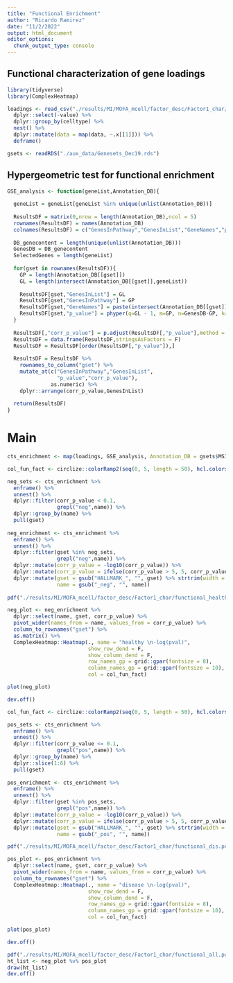 ```yaml
---
title: "Functional Enrichment"
author: "Ricardo Ramirez"
date: "11/2/2022"
output: html_document
editor_options: 
  chunk_output_type: console
---
```


## Functional characterization of gene loadings

```r
library(tidyverse)
library(ComplexHeatmap)
```

```r
loadings <- read_csv("./results/MI/MOFA_mcell/factor_desc/Factor1_char/loadings.csv") %>%
  dplyr::select(-value) %>%
  dplyr::group_by(celltype) %>%
  nest() %>%
  dplyr::mutate(data = map(data, ~.x[[1]])) %>%
  deframe()
```

```r
gsets <- readRDS("./aux_data/Genesets_Dec19.rds")
```

## Hypergeometric test for functional enrichment

```r

GSE_analysis <- function(geneList,Annotation_DB){
  
  geneList = geneList[geneList %in% unique(unlist(Annotation_DB))]
  
  ResultsDF = matrix(0,nrow = length(Annotation_DB),ncol = 5)
  rownames(ResultsDF) = names(Annotation_DB)
  colnames(ResultsDF) = c("GenesInPathway","GenesInList","GeneNames","p_value","corr_p_value")
  
  DB_genecontent = length(unique(unlist(Annotation_DB)))
  GenesDB = DB_genecontent 
  SelectedGenes = length(geneList)
  
  for(gset in rownames(ResultsDF)){
    GP = length(Annotation_DB[[gset]])
    GL = length(intersect(Annotation_DB[[gset]],geneList))
    
    ResultsDF[gset,"GenesInList"] = GL
    ResultsDF[gset,"GenesInPathway"] = GP
    ResultsDF[gset,"GeneNames"] = paste(intersect(Annotation_DB[[gset]],geneList),collapse = ",")
    ResultsDF[gset,"p_value"] = phyper(q=GL - 1, m=GP, n=GenesDB-GP, k=SelectedGenes, lower.tail = FALSE, log.p = FALSE)
  }
  
  ResultsDF[,"corr_p_value"] = p.adjust(ResultsDF[,"p_value"],method = "BH")
  ResultsDF = data.frame(ResultsDF,stringsAsFactors = F)
  ResultsDF = ResultsDF[order(ResultsDF[,"p_value"]),]
  
  ResultsDF = ResultsDF %>% 
    rownames_to_column("gset") %>% 
    mutate_at(c("GenesInPathway","GenesInList",
                "p_value","corr_p_value"), 
              as.numeric) %>% 
    dplyr::arrange(corr_p_value,GenesInList)
  
  return(ResultsDF)
}
```

# Main

```r
cts_enrichment <- map(loadings, GSE_analysis, Annotation_DB = gsets$MSIGDB_HMARKS)
```

```r
col_fun_fact <- circlize::colorRamp2(seq(0, 5, length = 50), hcl.colors(50, "Blues",rev = T))

neg_sets <- cts_enrichment %>% 
  enframe() %>%
  unnest() %>%
  dplyr::filter(corr_p_value < 0.1,
                grepl("neg",name)) %>%
  dplyr::group_by(name) %>%
  pull(gset)
  
neg_enrichment <- cts_enrichment %>% 
  enframe() %>%
  unnest() %>%
  dplyr::filter(gset %in% neg_sets,
                grepl("neg",name)) %>%
  dplyr::mutate(corr_p_value = -log10(corr_p_value)) %>%
  dplyr::mutate(corr_p_value = ifelse(corr_p_value > 5, 5, corr_p_value)) %>%
  dplyr::mutate(gset = gsub("HALLMARK_", "", gset) %>% strtrim(width = 40),
                name = gsub("_neg", "", name))
                
pdf("./results/MI/MOFA_mcell/factor_desc/Factor1_char/functional_healthy.pdf", height = 3.4, width = 3.8)

neg_plot <- neg_enrichment %>%
  dplyr::select(name, gset, corr_p_value) %>%
  pivot_wider(names_from = name, values_from = corr_p_value) %>%
  column_to_rownames("gset") %>%
  as.matrix() %>%
  ComplexHeatmap::Heatmap(., name = "healthy \n-log(pval)",
                          show_row_dend = F, 
                          show_column_dend = F, 
                          row_names_gp = grid::gpar(fontsize = 8),
                          column_names_gp = grid::gpar(fontsize = 10),
                          col = col_fun_fact)

plot(neg_plot)

dev.off()

```

```r
col_fun_fact <- circlize::colorRamp2(seq(0, 5, length = 50), hcl.colors(50,"Reds",rev = T))

pos_sets <- cts_enrichment %>% 
  enframe() %>%
  unnest() %>%
  dplyr::filter(corr_p_value <= 0.1,
                grepl("pos",name)) %>%
  dplyr::group_by(name) %>%
  dplyr::slice(1:6) %>%
  pull(gset)
  
pos_enrichment <- cts_enrichment %>% 
  enframe() %>%
  unnest() %>%
  dplyr::filter(gset %in% pos_sets,
                grepl("pos",name)) %>%
  dplyr::mutate(corr_p_value = -log10(corr_p_value)) %>%
  dplyr::mutate(corr_p_value = ifelse(corr_p_value > 5, 5, corr_p_value)) %>%
  dplyr::mutate(gset = gsub("HALLMARK_", "", gset) %>% strtrim(width = 35),
                name = gsub("_pos", "", name))

pdf("./results/MI/MOFA_mcell/factor_desc/Factor1_char/functional_dis.pdf", height = 3, width = 3.8)

pos_plot <- pos_enrichment %>%
  dplyr::select(name, gset, corr_p_value) %>%
  pivot_wider(names_from = name, values_from = corr_p_value) %>%
  column_to_rownames("gset") %>%
  ComplexHeatmap::Heatmap(., name = "disease \n-log(pval)",
                          show_row_dend = F, 
                          show_column_dend = F, 
                          row_names_gp = grid::gpar(fontsize = 8),
                          column_names_gp = grid::gpar(fontsize = 10),
                          col = col_fun_fact)

plot(pos_plot)

dev.off()
```

```r
pdf("./results/MI/MOFA_mcell/factor_desc/Factor1_char/functional_all.pdf", height = 4.8, width = 4.5)
ht_list <- neg_plot %v% pos_plot
draw(ht_list)
dev.off()
```





